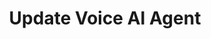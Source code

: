 ---
title: "Update Voice AI Agent"
sidebarTitle: "Update Agent"
description: "Update an existing AI voice agent's configuration and settings"
openapi: "PUT /agent/{agent_id}"
icon: "pen-to-square"
---